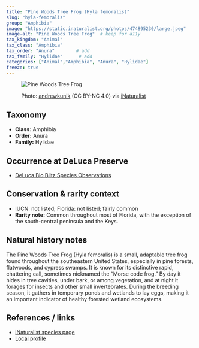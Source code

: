 ```yaml
---
title: "Pine Woods Tree Frog (Hyla femoralis)"
slug: "hyla-femoralis"
group: "Amphibia"
image: "https://static.inaturalist.org/photos/474895230/large.jpeg"        # keep for thumbnails
image-alt: "Pine Woods Tree Frog"  # keep for a11y
tax_kingdom: "Animal"
tax_class: "Amphibia"
tax_order: "Anura"        # add
tax_family: "Hylidae"      # add
categories: ["Animal","Amphibia", "Anura", "Hylidae"]
freeze: true
---
```


<figure class="species-figure">

<img src="https://static.inaturalist.org/photos/474895230/large.jpeg" alt="Pine Woods Tree Frog" class="species-photo"/>

<figcaption class="photo-credit">

Photo: <a href="https://www.inaturalist.org/people/andrewkunik">andrewkunik</a> (CC BY-NC 4.0) via <a href="https://www.inaturalist.org/observations/264463802">iNaturalist</a>

</figcaption>

</figure>

## Taxonomy

-   **Class:** Amphibia
-   **Order:** Anura
-   **Family:** Hylidae

## Occurrence at DeLuca Preserve

-   [DeLuca Bio Blitz Species Observations](https://www.inaturalist.org/observations?project_id=191727&subview=table&taxon_id=23872)

## Conservation & rarity context

-   IUCN: not listed; Florida: not listed; fairly common
-   **Rarity note:** Common throughout most of Florida, with the exception of the south-central peninsula and the Keys.

## Natural history notes

The Pine Woods Tree Frog (Hyla femoralis) is a small, adaptable tree frog found throughout the southeastern United States, especially in pine forests, flatwoods, and cypress swamps. It is known for its distinctive rapid, chattering call, sometimes nicknamed the “Morse code frog.” By day it hides in tree cavities, under bark, or among vegetation, and at night it forages for insects and other small invertebrates. During the breeding season, it gathers in temporary ponds and wetlands to lay eggs, making it an important indicator of healthy forested wetland ecosystems.

## References / links

-   [iNaturalist species page](https://www.inaturalist.org/taxa/23872-Hyla-femoralis)
-   [Local profile](https://ufwildlife.ifas.ufl.edu/frogs/pinewoodstreefrog.shtml)
